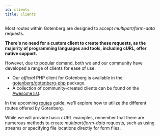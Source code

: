 ```yaml
---
id: clients
title: Clients
---
```


Most routes within Gotenberg are designed to accept *multipart/form-data* requests.

**There's no need for a custom client to create these requests, as the majority of programming languages and tools,
including cURL, offer native support.**

However, due to popular demand, both we and our community have developed a range of clients for ease of use:

* Our *official* PHP client for Gotenberg is available in the [gotenberg/gotenberg-php](https://github.com/gotenberg/gotenberg-php) package.
* A collection of community-created clients can be found on the [Awesome list](https://github.com/gotenberg/awesome-gotenberg#clients).

In the upcoming [routes](/docs/routes) guide, we'll explore how to utilize the different routes offered by Gotenberg.

While we will provide basic cURL examples, remember that there are numerous methods to create *multipart/form-data* requests,
such as using streams or specifying file locations directly for form files.

